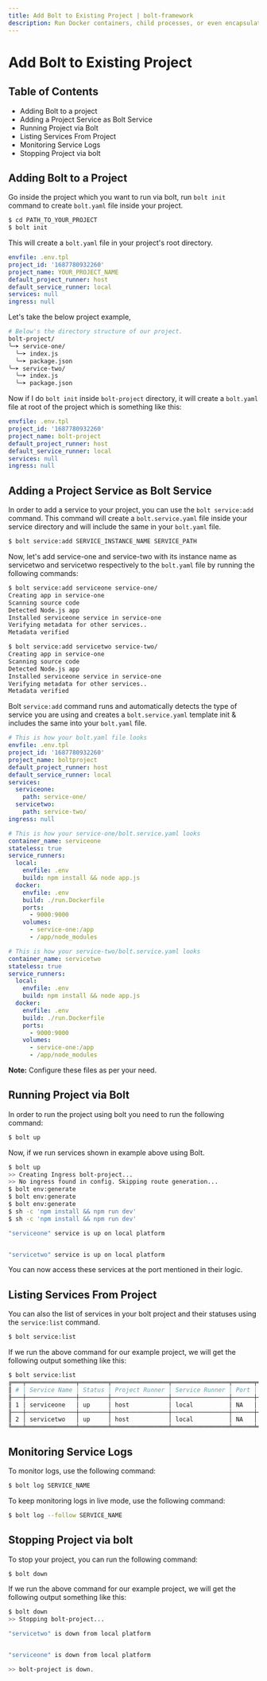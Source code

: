 ```yaml
---
title: Add Bolt to Existing Project | bolt-framework
description: Run Docker containers, child processes, or even encapsulate your entire project within a VM, all under one unified API.
---
```



<Meta title="Getting Started/Add Bolt to Existing Project" />

# Add Bolt to Existing Project

## Table of Contents

- Adding Bolt to a project
- Adding a Project Service as Bolt Service
- Running Project via Bolt
- Listing Services From Project
- Monitoring Service Logs
- Stopping Project via bolt

## Adding Bolt to a Project

Go inside the project which you want to run via bolt, run `bolt init` command to create `bolt.yaml` file inside your project.

```bash
$ cd PATH_TO_YOUR_PROJECT
$ bolt init
```

This will create a `bolt.yaml` file in your project's root directory.

```yaml
envfile: .env.tpl
project_id: '1687780932260'
project_name: YOUR_PROJECT_NAME
default_project_runner: host
default_service_runner: local
services: null
ingress: null
```

Let's take the below project example,

```bash
# Below's the directory structure of our project.
bolt-project/
╰─➤ service-one/
  ╰─➤ index.js
  ╰─➤ package.json
╰─➤ service-two/
  ╰─➤ index.js
  ╰─➤ package.json
```

Now if I do `bolt init` inside `bolt-project` directory, it will create a `bolt.yaml` file at root of the project which is something like this:

```yaml
envfile: .env.tpl
project_id: '1687780932260'
project_name: bolt-project
default_project_runner: host
default_service_runner: local
services: null
ingress: null
```

## Adding a Project Service as Bolt Service

In order to add a service to your project, you can use the `bolt service:add` command. This command will create a `bolt.service.yaml` file inside your service directory and will include the same in your `bolt.yaml` file.

```bash
$ bolt service:add SERVICE_INSTANCE_NAME SERVICE_PATH
```

Now, let's add service-one and service-two with its instance name as servicetwo and servicetwo respectively to the `bolt.yaml` file by running the following commands:

```bash
$ bolt service:add serviceone service-one/
Creating app in service-one
Scanning source code
Detected Node.js app
Installed serviceone service in service-one
Verifying metadata for other services..
Metadata verified
```

```bash
$ bolt service:add servicetwo service-two/
Creating app in service-one
Scanning source code
Detected Node.js app
Installed serviceone service in service-one
Verifying metadata for other services..
Metadata verified
```

Bolt `service:add` command runs and automatically detects the type of service you are using and creates a `bolt.service.yaml` template init & includes the same into your `bolt.yaml` file.

```yaml
# This is how your bolt.yaml file looks
envfile: .env.tpl
project_id: '1687780932260'
project_name: boltproject
default_project_runner: host
default_service_runner: local
services:
  serviceone:
    path: service-one/
  servicetwo:
    path: service-two/
ingress: null
```

```yaml
# This is how your service-one/bolt.service.yaml looks
container_name: serviceone
stateless: true
service_runners:
  local:
    envfile: .env
    build: npm install && node app.js
  docker:
    envfile: .env
    build: ./run.Dockerfile
    ports:
      - 9000:9000
    volumes:
      - service-one:/app
      - /app/node_modules
```

```yaml
# This is how your service-two/bolt.service.yaml looks
container_name: servicetwo
stateless: true
service_runners:
  local:
    envfile: .env
    build: npm install && node app.js
  docker:
    envfile: .env
    build: ./run.Dockerfile
    ports:
      - 9000:9000
    volumes:
      - service-one:/app
      - /app/node_modules
```

**Note:** Configure these files as per your need.

## Running Project via Bolt

In order to run the project using bolt you need to run the following command:

```bash
$ bolt up
```

Now, if we run services shown in example above using Bolt.

```bash
$ bolt up
>> Creating Ingress bolt-project...
>> No ingress found in config. Skipping route generation...
$ bolt env:generate
$ bolt env:generate
$ bolt env:generate
$ sh -c 'npm install && npm run dev'
$ sh -c 'npm install && npm run dev'

"serviceone" service is up on local platform


"servicetwo" service is up on local platform
```

You can now access these services at the port mentioned in their logic.

## Listing Services From Project

You can also the list of services in your bolt project and their statuses using the `service:list` command.

```bash
$ bolt service:list
```

If we run the above command for our example project, we will get the following output something like this:

```bash
$ bolt service:list
╔═══╤══════════════╤════════╤════════════════╤════════════════╤══════╤═══════════╗
║ # │ Service Name │ Status │ Project Runner │ Service Runner │ Port │ ProcessId ║
╟───┼──────────────┼────────┼────────────────┼────────────────┼──────┼───────────╢
║ 1 │ serviceone   │ up     │ host           │ local          │ NA   │ 6220      ║
╟───┼──────────────┼────────┼────────────────┼────────────────┼──────┼───────────╢
║ 2 │ servicetwo   │ up     │ host           │ local          │ NA   │ 6221      ║
╚═══╧══════════════╧════════╧════════════════╧════════════════╧══════╧═══════════╝
```

## Monitoring Service Logs

To monitor logs, use the following command:

```bash
$ bolt log SERVICE_NAME
```

To keep monitoring logs in live mode, use the following command:

```bash
$ bolt log --follow SERVICE_NAME
```

## Stopping Project via bolt

To stop your project, you can run the following command:

```bash
$ bolt down
```

If we run the above command for our example project, we will get the following output something like this:

```bash
$ bolt down
>> Stopping bolt-project...

"servicetwo" is down from local platform


"serviceone" is down from local platform

>> bolt-project is down.
```
